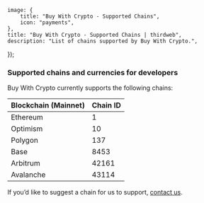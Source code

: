 
	image: {
		title: "Buy With Crypto - Supported Chains",
		icon: "payments",
	},
	title: "Buy With Crypto - Supported Chains | thirdweb",
	description: "List of chains supported by Buy With Crypto.",
});

### Supported chains and currencies for developers

Buy With Crypto currently supports the following chains:

| Blockchain (Mainnet) | Chain ID |
| :------------------- | :------- |
| Ethereum             | 1        |
| Optimism             | 10       |
| Polygon              | 137      |
| Base                 | 8453     |
| Arbitrum             | 42161    |
| Avalanche            | 43114    |

If you’d like to suggest a chain for us to support, [contact us](https://thirdweb.com/contact-us).
